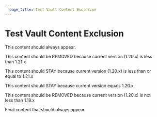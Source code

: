 ```yaml
---
  page_title: Test Vault Content Exclusion
---
```


# Test Vault Content Exclusion

This content should always appear.

<!-- BEGIN: VLT:>=v1.21.x -->
This content should be REMOVED because current version (1.20.x) is less than 1.21.x
<!-- END: VLT:>=v1.21.x -->

<!-- BEGIN: VLT:<=v1.21.x -->
This content should STAY because current version (1.20.x) is less than or equal to 1.21.x
<!-- END: VLT:<=v1.21.x -->

<!-- BEGIN: VLT:=v1.20.x -->
This content should STAY because current version equals 1.20.x
<!-- END: VLT:=v1.20.x -->

<!-- BEGIN: VLT:<v1.19.x -->
This content should be REMOVED because current version (1.20.x) is not less than 1.19.x
<!-- END: VLT:<v1.19.x -->

Final content that should always appear.